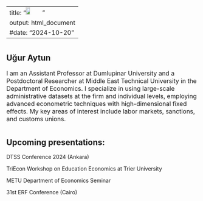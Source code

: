 

---
title: "![](C:/Users/Lenovo/Documents/GitHub/uguraytun/docs/portrait.jpg){width=25%}"        
output: html_document
#date: "2024-10-20"
---

#
#
#
#
#

## Uğur Aytun
<span style="font-size: 12pt;">
I am an Assistant Professor at Dumlupinar University and a Postdoctoral Researcher at Middle East Technical University in the Department of Economics. I specialize in using large-scale administrative datasets at the firm and individual levels, employing advanced econometric techniques with high-dimensional fixed effects. My key areas of interest include labor markets, sanctions, and customs unions.</span>


#
#
#
#
#

## Upcoming presentations:
DTSS Conference 2024 (Ankara)

TriEcon Workshop on Education Economics at Trier University

METU Department of Economics Seminar

31st ERF Conference (Cairo)